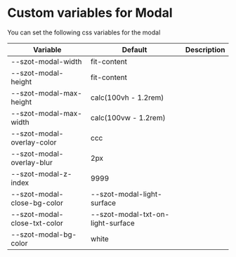 
<Meta title="Components/Modal/Custom" />

# Custom variables for Modal

You can set the following css variables for the modal

| Variable                     | Default                           | Description |
| ---------------------------- | --------------------------------- | ----------- |
| --szot-modal-width           | fit-content                       |             |
| --szot-modal-height          | fit-content                       |             |
| --szot-modal-max-height      | calc(100vh - 1.2rem)              |             |
| --szot-modal-max-width       | calc(100vw - 1.2rem)              |             |
| --szot-modal-overlay-color   | ccc                               |             |
| --szot-modal-overlay-blur    | 2px                               |             |
| --szot-modal-z-index         | 9999                              |             |
| --szot-modal-close-bg-color  | --szot-modal-light-surface        |             |
| --szot-modal-close-txt-color | --szot-modal-txt-on-light-surface |             |
| --szot-modal-bg-color        | white                             |             |
